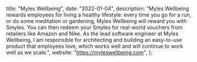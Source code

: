   title: "Myles Wellbeing",
  date: "2022-01-04",
  description:
    "Myles Wellbeing rewards employees for living a healthy lifestyle: every time you go for a run, or do some meditation or gardening, Myles Wellbeing will reward you with Smyles. You can then redeem your Smyles for real-world vouchers from retailers like Amazon and Nike. As the lead software engineer at Myles Wellbeing, I am responsible for architecting and building an easy-to-use product that employees love, which works well and will continue to work well as we scale.",
  website: "https://myleswellbeing.com",
};
